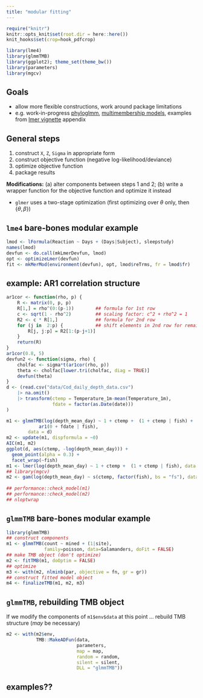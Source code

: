```yaml
---
title: "modular fitting"
---
```


```r
require("knitr")
knitr::opts_knit$set(root.dir = here::here())
knit_hooks$set(crop=hook_pdfcrop)
```

```r
library(lme4)
library(glmmTMB)
library(ggplot2); theme_set(theme_bw())
library(parameters)
library(mgcv)
```

## Goals

* allow more flexible constructions, work around package limitations
* e.g. work-in-progress [phyloglmm](https://zenodo.org/records/2639887), [multimembership models](https://rpubs.com/bbolker/groupmembers), examples from [lmer vignette](https://cran.r-project.org/web/packages/lme4/vignettes/lmer.pdf) appendix

## General steps

1. construct `X`, `Z`, `Sigma` in appropriate form
2. construct objective function (negative log-likelihood/deviance)
3. optimize objective function
4. package results

**Modifications:** (a) alter components between steps 1 and 2; (b) write a wrapper function for the objective function and optimize it instead

* `glmer` uses a two-stage optimization (first optimizing over $\theta$ only, then $\{\theta, \beta\}$)

## `lme4` bare-bones modular example

```r
lmod <- lFormula(Reaction ~ Days + (Days|Subject), sleepstudy)
names(lmod)
devfun <- do.call(mkLmerDevfun, lmod)
opt <- optimizeLmer(devfun)
fit <- mkMerMod(environment(devfun), opt, lmod$reTrms, fr = lmod$fr)
```

## example: AR1 correlation structure

```r
ar1cor <- function(rho, p) {
    R <- matrix(0, p, p)
    R[1,] = rho^(0:(p-1))        ## formula for 1st row
    c <- sqrt(1 - rho^2)         ## scaling factor: c^2 + rho^2 = 1
    R2 <- c * R[1,]              ## formula for 2nd row
    for (j in  2:p) {            ## shift elements in 2nd row for remaining rows
        R[j, j:p] = R2[1:(p-j+1)] 
    }
    return(R)
}
ar1cor(0.8, 5)
devfun2 <- function(sigma, rho) {
    cholfac <- sigma*t(ar1cor(rho, p))
    theta <- cholfac[lower.tri(cholfac, diag = TRUE)]
    devfun(theta)
}
d <- (read.csv("data/Cod_daily_depth_data.csv")
    |> na.omit()
    |> transform(ctemp = Temperature_1m-mean(Temperature_1m),
                 fdate = factor(as.Date(date)))
)
```

```r
m1 <- glmmTMB(log(depth_mean_day) ~ 1 + ctemp +  (1 + ctemp | fish) +
            ar1(0 + fdate | fish),
        data = d)
m2 <- update(m1, dispformula = ~0)
AIC(m1, m2)
ggplot(d, aes(ctemp, -log(depth_mean_day))) + 
  geom_point(alpha = 0.3) +
  facet_wrap(~fish)
m1 <- lmer(log(depth_mean_day) ~ 1 + ctemp +  (1 + ctemp | fish), data = d) # exercise
## library(mgcv)
m2 <- gam(log(depth_mean_day) ~ s(ctemp, factor(fish), bs = "fs"), data = d)
   
## performance::check_model(m1)
## performance::check_model(m2)
## nloptwrap
```

## `glmmTMB` bare-bones modular example

```r
library(glmmTMB)
## construct components
m1 <- glmmTMB(count ~ mined + (1|site),
              family=poisson, data=Salamanders, doFit = FALSE)
## make TMB object (don't optimize)
m2 <- fitTMB(m1, doOptim = FALSE)
## optimize
m3 <- with(m2, nlminb(par, objective = fn, gr = gr))
## construct fitted model object
m4 <- finalizeTMB(m1, m2, m3)
```

## `glmmTMB`, rebuilding TMB object

If we modify the components of `m1$env$data` at this point ...
rebuild TMB structure (*may* be necessary)

```r
m2 <- with(m2$env,
           TMB::MakeADFun(data,
                          parameters,
                          map = map,
                          random = random,
                          silent = silent,
                          DLL = "glmmTMB"))
```

## examples??
